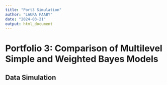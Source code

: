 ```yaml
---
title: "Port3 Simulation"
author: "LAURA PAABY"
date: "2024-03-21"
output: html_document
---
```


# Portfolio 3: Comparison of Multilevel Simple and Weighted Bayes Models 

## Data Simulation 

```r

```

